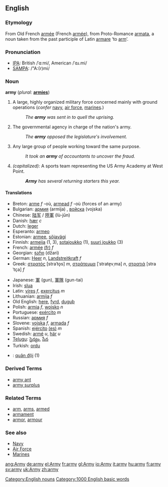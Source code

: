 ==English==

{{rank|placed|desire|greater|565|army|horse|send|peace}}

===Etymology===
From Old French [[armée]] (French [[armée]]), from Proto-Romance [[armata]], a noun taken from the past participle of Latin [[armare]] ‘to [[arm]]’.

===Pronunciation===
*[[w:IPA|IPA]]: British /ˈɑːmi/, American /ˈɑɹ.mi/
*[[w:SAMPA|SAMPA]]: /"A:(r)mi/

===Noun===
'''army'''  (''plural:'' '''[[armies]]''')
# A large, highly organized military force concerned mainly with ground operations (''confer'' [[navy]], [[air force]], [[marine]]s.)
#: ''The '''army''' was sent in to quell the uprising.''
# The governmental agency in charge of the nation's army.
#: ''The '''army''' opposed the legislature's involvement.''
# Any large group of people working toward the same purpose.
#: ''It took an '''army''' of accountants to uncover the fraud.''
# ''(capitalized):'' A sports team representing the US Army Academy at West Point.
#: '''''Army''' has several returning starters this year.''

====Translations====
{{top}}
*Breton: [[arme]] ''f'' -où, [[armead]] ''f'' -où (forces of an army)
*Bulgarian: [[армия]] (armija) {{f}}, [[войска]] (vojska) {{f}}
*Chinese: [[陆军]] / [[陸軍]] (lù-jūn)
*Danish: [[hær]] ''c''
*Dutch: [[leger]]
*Esperanto: [[armeo]]
*Estonian: [[armee]], [[sõjavägi]]
*Finnish: [[armeija]] (1, 3), [[sotajoukko]] (1), [[suuri joukko]] (3)
*French: [[armée]] [[:fr:armée|(fr)]] ''f''
*Georgian: [[ჯარი]] (džari)
*German: [[Heer]] ''n'', [[Landstreitkraft]] ''f''
*Greek: [[στρατός]] [straˈto̞s] ''m'', [[στράτευμα]] [ˈstrate̞vˌma] ''n'', [[στρατιά]] [straˈtça] ''f''
{{mid}}
*Japanese: [[軍]] (gun), [[軍隊]] (gun-tai)
*Irish: [[slua]]
*Latin: [[vires]] ''f'', [[exercitus]] ''m''
*Lithuanian: [[armija]] ''f''
*Old English: [[here#Old English|here]], [[fyrd]], [[duguþ]]
*Polish: [[armia]] ''f'', [[wojsko]] ''n''
*Portuguese: [[exército]] ''m''
*Russian: [[армия]] ''f''
*Slovene: [[vojska]] ''f'', [[armada]] ''f''
*Spanish: [[ejército]] [[:es:ejército|(es)]] ''m''
*Swedish: [[armé]] ''u'', [[här]] ''u''
*[[Telugu]]: [[సైన్యం]], [[సేన]]
*Turkish: [[ordu]]
*{{vi}}: [[quân đội]] (1)
{{bottom}}

===Derived Terms===
*[[army ant]]
*[[army surplus]]

===Related Terms===
*[[arm]], [[arms]], [[armed]]
*[[armament]]
*[[armor]], [[armour]]

===See also===
*[[Navy]]
*[[Air Force]]
*[[Marines]]

[[Category:English nouns]]
[[Category:1000 English basic words]]
[[ang:Army]]
[[de:army]]
[[el:Army]]
[[fr:army]]
[[gl:Army]]
[[io:Army]]
[[it:army]]
[[hu:army]]
[[fi:army]]
[[sv:army]]
[[uk:Army]]
[[zh:army]]